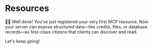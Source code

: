 # Resources

<EpicVideo url="https://www.epicai.pro/workshops/day-1-setup-intro-and-tools/resources~ah1hi/solution" />

👨‍💼 Well done! You've just registered your very first MCP resource. Now your
server can expose structured data—like credits, files, or database records—as
first-class citizens that clients can discover and read.

Let's keep going!
